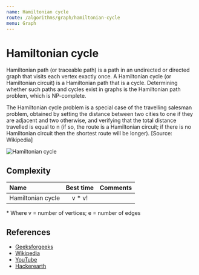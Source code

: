 ```yaml
---
name: Hamiltonian cycle
route: /algorithms/graph/hamiltonian-cycle
menu: Graph
---
```


# Hamiltonian cycle

Hamiltonian path (or traceable path) is a path in an undirected or directed graph that
visits each vertex exactly once. A Hamiltonian cycle (or Hamiltonian circuit) is a
Hamiltonian path that is a cycle. Determining whether such paths and cycles exist in
graphs is the Hamiltonian path problem, which is NP-complete.

The Hamiltonian cycle problem is a special case of the travelling salesman problem,
obtained by setting the distance between two cities to one if they are adjacent and two
otherwise, and verifying that the total distance travelled is equal to n (if so, the route
is a Hamiltonian circuit; if there is no Hamiltonian circuit then the shortest route will
be longer). [Source: Wikipedia]

![Hamiltonian cycle](https://upload.wikimedia.org/wikipedia/commons/6/6c/Hamiltonian_path_3d.svg)

## Complexity

| Name              | Best time | Comments |
| :---------------- | :-------: | :------- |
| Hamiltonian cycle |  v \* v!  |          |

\* Where v = number of vertices; e = number of edges

## References

- [Geeksforgeeks](https://www.geeksforgeeks.org/hamiltonian-cycle-backtracking-6/)
- [Wikipedia](https://en.wikipedia.org/wiki/Hamiltonian_path)
- [YouTube](https://www.youtube.com/watch?v=dQr4wZCiJJ4&ab_channel=AbdulBari)
- [Hackerearth](https://www.hackerearth.com/practice/algorithms/graphs/hamiltonian-path/tutorial/)
